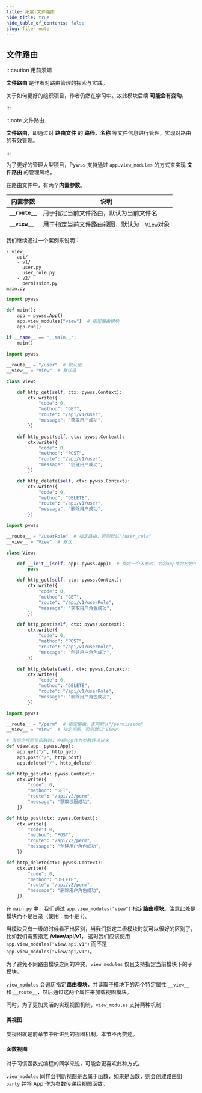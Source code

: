 ```yaml
---
title: 拓展-文件路由
hide_title: true
hide_table_of_contents: false
slug: file-route
---
```


## 文件路由

:::caution 用前须知

**文件路由** 是作者对路由管理的探索与实践。

关于如何更好的组织项目，作者仍然在学习中。故此模块后续 **可能会有变动**。

:::

:::note 文件路由

**文件路由**，即通过对 **路由文件** 的 **路径、名称** 等文件信息进行管理，实现对路由的有效管理。

:::

为了更好的管理大型项目，Pywss 支持通过 `app.view_modules` 的方式来实现 **文件路由** 的管理风格。

在路由文件中，有两个**内置参数**。

|内置参数|说明|
|---|---|
|**`__route__`**|用于指定当前文件路由，默认为当前文件名|
|**`__view__`**|用于指定当前文件路由视图，默认为：`View`对象|


我们继续通过一个案例来说明：

```text title="项目结构"
- view
  - api/
    - v1/
      user.py
      user_role.py
    - v2/
      permission.py
main.py
```

<Tabs>
  <TabItem value="main.py" label="main.py" default>

```python showLineNumbers {5}
import pywss

def main():
    app = pywss.App()
    app.view_modules("view")  # 指定路由模块
    app.run()

if __name__ == '__main__':
    main()
```

  </TabItem>
  <TabItem value="user.py" label="user.py(类视图)">

```python showLineNumbers
import pywss

__route__ = "/user"  # 默认值
__view__ = "View"  # 默认值

class View:

    def http_get(self, ctx: pywss.Context):
        ctx.write({
            "code": 0,
            "method": "GET",
            "route": "/api/v1/user",
            "message": "获取用户成功",
        })

    def http_post(self, ctx: pywss.Context):
        ctx.write({
            "code": 0,
            "method": "POST",
            "route": "/api/v1/user",
            "message": "创建用户成功",
        })

    def http_delete(self, ctx: pywss.Context):
        ctx.write({
            "code": 0,
            "method": "DELETE",
            "route": "/api/v1/user",
            "message": "删除用户成功",
        })
```

  </TabItem>
  <TabItem value="user_role.py" label="user_role.py(类app视图)">

```python showLineNumbers
import pywss

__route__ = "/userRole"  # 指定路由，否则默认"/user_role"
__view__ = "View"  # 默认

class View:

    def __init__(self, app: pywss.App):  # 指定一个入参时，会将app作为初始化参数传递进来
        pass

    def http_get(self, ctx: pywss.Context):
        ctx.write({
            "code": 0,
            "method": "GET",
            "route": "/api/v1/userRole",
            "message": "获取用户角色成功",
        })

    def http_post(self, ctx: pywss.Context):
        ctx.write({
            "code": 0,
            "method": "POST",
            "route": "/api/v1/userRole",
            "message": "创建用户角色成功",
        })

    def http_delete(self, ctx: pywss.Context):
        ctx.write({
            "code": 0,
            "method": "DELETE",
            "route": "/api/v1/userRole",
            "message": "删除用户角色成功",
        })
```

  </TabItem>
  <TabItem value="permission.py" label="permission.py(函数视图)">

```python showLineNumbers {7}
import pywss

__route__ = "/perm"  # 指定路由，否则默认"/permission"
__view__ = "view"  # 指定视图，否则默认"View"

# 当指定视图是函数时，会将app作为参数传递进来
def view(app: pywss.App):
    app.get("/", http_get)
    app.post("/", http_post)
    app.delete("/", http_delete)

def http_get(ctx: pywss.Context):
    ctx.write({
        "code": 0,
        "method": "GET",
        "route": "/api/v2/perm",
        "message": "获取权限成功",
    })

def http_post(ctx: pywss.Context):
    ctx.write({
        "code": 0,
        "method": "POST",
        "route": "/api/v2/perm",
        "message": "创建用户角色成功",
    })

def http_delete(ctx: pywss.Context):
    ctx.write({
        "code": 0,
        "method": "DELETE",
        "route": "/api/v2/perm",
        "message": "删除用户角色成功",
    })
```

  </TabItem>
</Tabs>

在 `main.py` 中，我们通过 `app.view_modules("view")` 指定**路由模块**。注意此处是模块而不是目录（使用 . 而不是 /）。

当模块只有一级的时候看不出区别，当我们指定二级模块时就可以很好的区别了，比如我们需要指定 **/view/api/v1**，
这时我们应该使用 `app.view_modules("view.api.v1")` 而不是 `app.view_modules("view/api/v1")`。

为了避免不同路由模块之间的冲突，`view_modules` 仅且支持指定当前模块下的子模块。

`view_modules` 会遍历指定**路由模块**，并读取子模块下的两个特定属性 `__view__` 和 `__route__`，然后通过这两个属性来加载视图模块。

同时，为了更加灵活的实现视图机制，`view_modules` 支持两种机制：

#### 类视图
类视图就是前章节中所讲到的视图机制。本节不再赘述。


#### 函数视图
对于习惯函数式编程的同学来说，可能会更喜欢此种方式。

`view_modules` 同样会判断视图是否属于函数，如果是函数，则会创建路由组 `party` 并将 App 作为参数传递给视图函数。


<!--

具体使用场景可参考：[pywss-be](https://github.com/czasg/pywss-react-admin-be)

-->